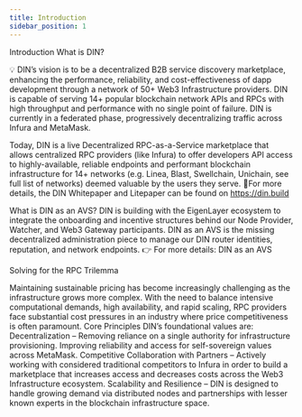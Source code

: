 ```yaml
---
title: Introduction
sidebar_position: 1
---
```


Introduction
What is DIN?

 💡 DIN’s vision is to be a decentralized B2B service discovery marketplace, enhancing the performance, reliability, and cost-effectiveness of dapp development through a network of 50+ Web3 Infrastructure providers. DIN is capable of serving 14+ popular blockchain network APIs and RPCs with high throughput and performance with no single point of failure. DIN is currently in a federated phase, progressively decentralizing traffic across Infura and MetaMask.

Today, DIN is a live Decentralized RPC-as-a-Service marketplace that allows centralized RPC providers (like Infura) to offer developers API access to highly-available, reliable endpoints and performant blockchain infrastructure for 14+ networks (e.g. Linea, Blast, Swellchain, Unichain, see full list of networks) deemed valuable by the users they serve.
📎For more details, the DIN Whitepaper and Litepaper can be found on https://din.build

What is DIN as an AVS?
DIN is building with the EigenLayer ecosystem to integrate the onboarding and incentive structures behind our Node Provider, Watcher, and Web3 Gateway participants. DIN as an AVS is the missing decentralized administration piece to manage our DIN router identities, reputation, and network endpoints.
👉 For more details: DIN as an AVS


Solving for the RPC Trilemma

Maintaining sustainable pricing has become increasingly challenging as the infrastructure grows more complex. With the need to balance intensive computational demands, high availability, and rapid scaling, RPC providers face substantial cost pressures in an industry where price competitiveness is often paramount.
Core Principles
DIN’s foundational values are:
Decentralization – Removing reliance on a single authority for infrastructure provisioning. Improving reliability and access for self-sovereign values across MetaMask.
Competitive Collaboration with Partners – Actively working with considered traditional competitors to Infura in order to build a marketplace that increases access and decreases costs across the Web3 Infrastructure ecosystem.
Scalability and Resilience – DIN is designed to handle growing demand via distributed nodes and partnerships with lesser known experts in the blockchain infrastructure space.


